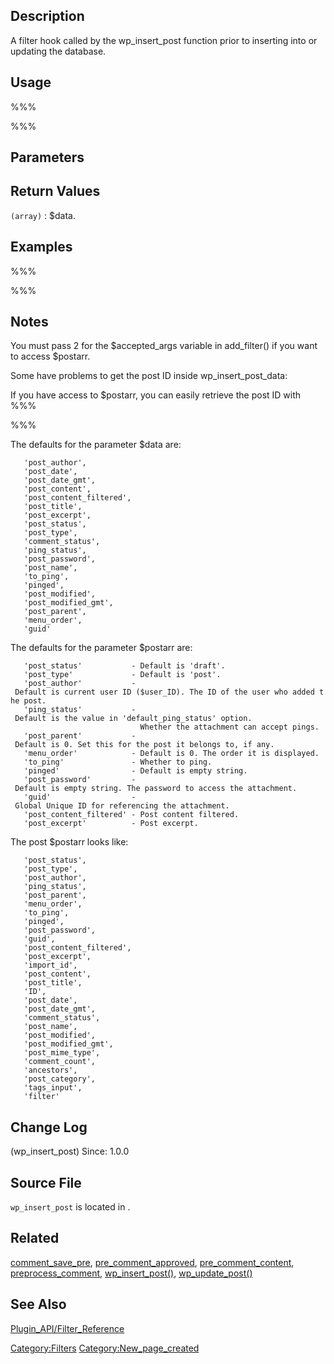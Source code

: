 == Description ==
A filter hook called by the wp_insert_post function prior to inserting into or updating the database.

== Usage ==
%%%<?php function filter_handler( $data , $postarr ){ ...... }

add_filter( 'wp_insert_post_data', 'filter_handler', '99', 2 ); ?>%%%

== Parameters ==
{{Parameter|$data|array|An array of slashed post data}}
{{Parameter|$postarr|array|An array of sanitized, but otherwise unmodified post data}}

== Return Values ==
; <tt>(array)</tt> : $data.

== Examples ==
%%%<?php
function filter_handler( $data , $postarr ) {
  // do something with the post data
  return $data;
}

add_filter( 'wp_insert_post_data', 'filter_handler', '99', 2 );
?>%%%

== Notes ==
You must pass 2 for the $accepted_args variable in add_filter() if you want to access $postarr.

Some have problems to get the post ID inside wp_insert_post_data:

If you have access to $postarr, you can easily retrieve the post ID with
%%%<?php
$my_post_id = $postarr['ID'];
?>%%%

The defaults for the parameter $data are:
    'post_author',
    'post_date',
    'post_date_gmt',
    'post_content',
    'post_content_filtered',
    'post_title',
    'post_excerpt',
    'post_status',
    'post_type',
    'comment_status',
    'ping_status',
    'post_password',
    'post_name',
    'to_ping',
    'pinged',
    'post_modified',
    'post_modified_gmt',
    'post_parent',
    'menu_order',
    'guid'

The defaults for the parameter $postarr are:
    'post_status'           - Default is 'draft'.
    'post_type'             - Default is 'post'.
    'post_author'           - Default is current user ID ($user_ID). The ID of the user who added the post.
    'ping_status'           - Default is the value in 'default_ping_status' option.
                              Whether the attachment can accept pings.
    'post_parent'           - Default is 0. Set this for the post it belongs to, if any.
    'menu_order'            - Default is 0. The order it is displayed.
    'to_ping'               - Whether to ping.
    'pinged'                - Default is empty string.
    'post_password'         - Default is empty string. The password to access the attachment.
    'guid'                  - Global Unique ID for referencing the attachment.
    'post_content_filtered' - Post content filtered.
    'post_excerpt'          - Post excerpt.


The post $postarr looks like:
    'post_status',
    'post_type',
    'post_author',
    'ping_status',
    'post_parent',
    'menu_order',
    'to_ping',
    'pinged',
    'post_password',
    'guid',
    'post_content_filtered',
    'post_excerpt',
    'import_id',
    'post_content',
    'post_title',
    'ID',
    'post_date',
    'post_date_gmt',
    'comment_status',
    'post_name',
    'post_modified',
    'post_modified_gmt',
    'post_mime_type',
    'comment_count',
    'ancestors',
    'post_category',
    'tags_input',
    'filter'

== Change Log ==
(wp_insert_post) Since: 1.0.0

== Source File ==
<tt>wp_insert_post</tt> is located in {{Trac|wp-includes/post.php}}.

== Related ==
[[Plugin_API/Filter_Reference/comment_save_pre|comment_save_pre]],
[[Plugin_API/Filter_Reference/pre_comment_approved|pre_comment_approved]],
[[Plugin_API/Filter_Reference/pre_comment_content|pre_comment_content]],
[[Plugin_API/Filter_Reference/preprocess_comment|preprocess_comment]],
[[Function Reference/wp insert post|wp_insert_post()]],
[[Function Reference/wp update post|wp_update_post()]]

== See Also ==
[[Plugin_API/Filter_Reference]]


[[Category:Filters]]
[[Category:New_page_created]]